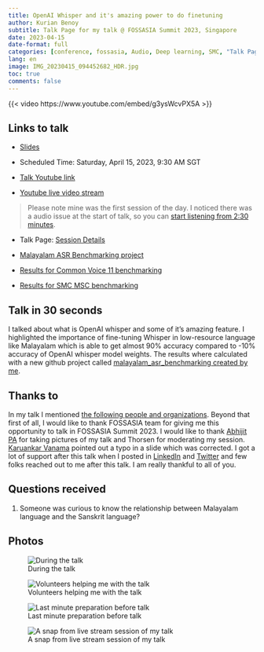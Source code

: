 ```yaml
---
title: OpenAI Whisper and it's amazing power to do finetuning
author: Kurian Benoy
subtitle: Talk Page for my talk @ FOSSASIA Summit 2023, Singapore
date: 2023-04-15
date-format: full
categories: [conference, fossasia, Audio, Deep learning, SMC, "Talk Page"]
lang: en
image: IMG_20230415_094452682_HDR.jpg
toc: true
comments: false
---
```


{{< video https://www.youtube.com/embed/g3ysWcvPX5A >}}

## Links to talk

- [Slides](../../../talks/fossasia2023.html)

- Scheduled Time: Saturday, April 15, 2023, 9:30 AM SGT

- [Talk Youtube link](https://youtu.be/g3ysWcvPX5A?si=Q5VQOon_SBq9IGBI)

- [Youtube live video stream](https://www.youtube.com/live/sGWiXzsLGtI)

> Please note mine was the first session of the day. I noticed there was a audio issue at the start of talk, so you can [start listening from 2:30 minutes](https://www.youtube.com/live/sGWiXzsLGtI?feature=share&t=149).

- Talk Page: [Session Details](https://eventyay.com/e/7cfe0771/session/8074)

- [Malayalam ASR Benchmarking project](https://github.com/kurianbenoy/malayalam_asr_benchmarking)

- [Results for Common Voice 11 benchmarking](https://huggingface.co/datasets/kurianbenoy/malayalam_common_voice_benchmarking)

- [Results for SMC MSC benchmarking](https://huggingface.co/datasets/kurianbenoy/malayalam_msc_benchmarking)

## Talk in 30 seconds

I talked about what is OpenAI whisper and some of it's amazing feature. I highlighted the
importance of fine-tuning Whisper in low-resource language like Malayalam which is able to get
almost 90% accuracy compared to -10% accuracy of OpenAI whisper model weights. The results where
calculated with a new github project called [malayalam_asr_benchmarking created by me](https://github.com/kurianbenoy/malayalam_asr_benchmarking).


## Thanks to

In my talk I mentioned [the following people and organizations](https://kurianbenoy.com/talks/fossasia2023.html#/thanks-to). Beyond that first of all, I would like to thank FOSSASIA team for giving me this opportunity to talk in FOSSASIA Summit 2023. I would like to thank [Abhijit PA](https://abhijithpa.me/) for taking pictures of my talk and Thorsen for moderating my session.
[Karuankar Vanama](https://www.linkedin.com/in/karunakar-vanama-182702145/) pointed out a typo in a slide which was corrected. I got a lot of support after
this talk when I posted in [LinkedIn](https://www.linkedin.com/posts/kurianbenoy_fossasia-activity-7052803823953739776-KmkL?utm_source=share&utm_medium=member_desktop) and [Twitter](https://twitter.com/kurianbenoy2/status/1647246814410682368) and few folks reached out to me after this talk. I am really thankful to all of you.

## Questions received

1. Someone was curious to know the relationship between Malayalam language
and the Sanskrit language?

## Photos

![During the talk](IMG_20230415_094452682_HDR.jpg)

::: {layout-ncol=2}
![Volunteers helping me with the talk](IMG_20230415_092949649.jpg)

![Last minute preparation before talk](IMG_20230415_090740256_HDR.jpg)
:::
![A snap from live stream session of my talk](youtube_livestream.png)
